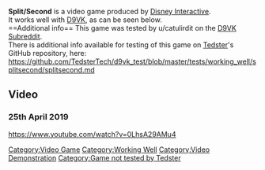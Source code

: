 <strong>Split/Second</strong> is a video game produced by [[Disney Interactive]].
<br />
It works well with [[D9VK]], as can be seen below.
<br />
==Additional info==
This game was tested by u/catulirdit on the [[D9VK Subreddit]].
<br />
There is additional info available for testing of this game on [[User:Tedster|Tedster]]'s GitHub repository, here:
<br />
https://github.com/TedsterTech/d9vk_test/blob/master/tests/working_well/splitsecond/splitsecond.md
==Video==
===25th April 2019===
<youtube>https://www.youtube.com/watch?v=0LhsA29AMu4</youtube>

[[Category:Video Game]]
[[Category:Working Well]]
[[Category:Video Demonstration]]
[[Category:Game not tested by Tedster]]

